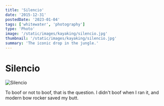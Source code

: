 ```yaml
---
title: 'Silencio'
date: '2015-12-31'
postedDate: '2023-01-04'
tags: ['whitewater', 'photography']
type: 'Photo'
image: '/static/images/kayaking/silencio.jpg'
thumbnail: '/static/images/kayaking/silencio.jpg'
summary: 'The iconic drop in the jungle.'
---
```


# Silencio

![Silencio](/static/images/kayaking/silencio.jpg)

To boof or not to boof, that is the question. I didn't boof when I ran it, and modern bow rocker saved my butt.
